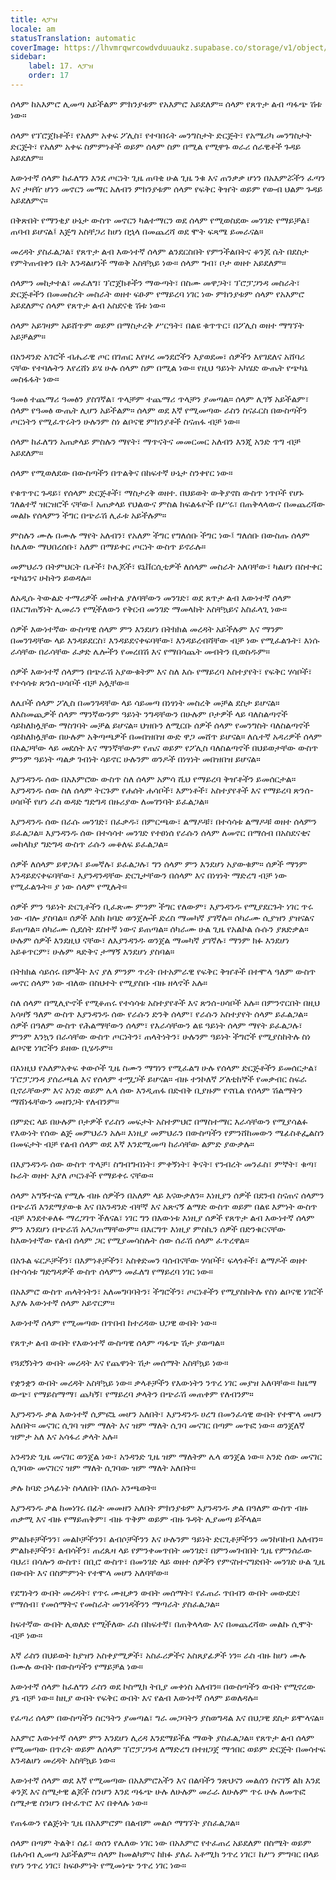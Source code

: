 ```yaml
---
title: ላፓዝ
locale: am
statusTranslation: automatic
coverImage: https://lhvmrqwrcowdvduuaukz.supabase.co/storage/v1/object/public/strapi-uploads/small_cover-educacion-fundamental.webp-2d51a7828a2b1309555be27f7e2a61a0.webp
sidebar:
    label: 17. ላፓዝ
    order: 17
---
```

ሰላም ከአእምሮ ሊመጣ አይችልም ምክንያቱም የአእምሮ አይደለም። ሰላም የጸጥታ ልብ ጣፋጭ ሽቱ ነው።

ሰላም የፕሮጀክቶች፣ የአለም አቀፍ ፖሊስ፣ የተባበሩት መንግስታት ድርጅት፣ የአሜሪካ መንግስታት ድርጅት፣ የአለም አቀፍ ስምምነቶች ወይም ሰላም ስም በሚል የሚዋጉ ወራሪ ሰራዊቶች ጉዳይ አይደለም።

እውነተኛ ሰላም ከፈለግን እንደ ጦርነት ጊዜ ጠባቂ ሁል ጊዜ ንቁ እና ጠንቃቃ ሆነን በአእምሯችን ፈጣን እና ታዛዥ ሆነን መኖርን መማር አለብን ምክንያቱም ሰላም የፍቅር ቅዠት ወይም የውብ ህልም ጉዳይ አይደለምና።

በቅጽበት የማንቂያ ሁኔታ ውስጥ መኖርን ካልተማርን ወደ ሰላም የሚወስደው መንገድ የማይቻል፣ ጠባብ ይሆናል፤ እጅግ አስቸጋሪ ከሆነ በኋላ በመጨረሻ ወደ ሞት ፍጻሜ ይመራናል።

መረዳት ያስፈልጋል፣ የጸጥታ ልብ እውነተኛ ሰላም ልንደርስበት የምንችልበትና ቆንጆ ሴት በደስታ የምትጠብቀን ቤት እንዳልሆነች ማወቅ አስቸኳይ ነው። ሰላም ግብ፣ ቦታ ወዘተ አይደለም።

ሰላምን መከታተል፣ መፈለግ፣ ፕሮጀክቶችን ማውጣት፣ በስሙ መዋጋት፣ ፕሮፓጋንዳ መስራት፣ ድርጅቶችን በመመስረት መስራት ወዘተ ፍፁም የማይረባ ነገር ነው ምክንያቱም ሰላም የአእምሮ አይደለምና ሰላም የጸጥታ ልብ አስደናቂ ሽቱ ነው።

ሰላም አይገዛም አይሸጥም ወይም በማስታረቅ ሥርዓት፣ በልዩ ቁጥጥር፣ በፖሊስ ወዘተ ማግኘት አይቻልም።

በአንዳንድ አገሮች ብሔራዊ ጦር በገጠር እየዞረ መንደሮችን እያወደመ፣ ሰዎችን እየገደለና አሸባሪ ናቸው የተባሉትን እየረሸነ ይሄ ሁሉ ሰላም ስም በሚል ነው። የዚህ ዓይነት አካሄድ ውጤት የጭካኔ መስፋፋት ነው።

ዓመፅ ተጨማሪ ዓመፅን ያስገኛል፣ ጥላቻም ተጨማሪ ጥላቻን ያመጣል። ሰላም ሊገኝ አይችልም፣ ሰላም የዓመፅ ውጤት ሊሆን አይችልም። ሰላም ወደ እኛ የሚመጣው ራስን ስናፈርስ በውስጣችን ጦርነትን የሚፈጥሩትን ሁሉንም ስነ ልቦናዊ ምክንያቶች ስናጠፋ ብቻ ነው።

ሰላም ከፈለግን አጠቃላይ ምስሉን ማየት፣ ማጥናትና መመርመር አለብን እንጂ አንድ ጥግ ብቻ አይደለም።

ሰላም የሚወለደው በውስጣችን በጥልቅና በከፍተኛ ሁኔታ ስንቀየር ነው።

የቁጥጥር ጉዳይ፣ የሰላም ድርጅቶች፣ ማስታረቅ ወዘተ. በህይወት ውቅያኖስ ውስጥ ነጥቦች የሆኑ ገለልተኛ ዝርዝሮች ናቸው፤ አጠቃላይ የህልውና ምስል ክፍልፋዮች በሥሩ፣ በጠቅላላውና በመጨረሻው መልኩ የሰላምን ችግር በጭራሽ ሊፈቱ አይችሉም።

ምስሉን ሙሉ በሙሉ ማየት አለብን፣ የአለም ችግር የግለሰቡ ችግር ነው፤ ግለሰቡ በውስጡ ሰላም ከሌለው ማህበረሰቡ፣ አለም በማይቀር ጦርነት ውስጥ ይኖራሉ።

መምህራን በትምህርት ቤቶች፣ ኮሌጆች፣ ዩኒቨርሲቲዎች ለሰላም መስራት አለባቸው፣ ካልሆነ በስተቀር ጭካኔንና ሁከትን ይወዳሉ።

ለአዲሱ ትውልድ ተማሪዎች መከተል ያለባቸውን መንገድ፣ ወደ ጸጥታ ልብ እውነተኛ ሰላም በእርግጠኝነት ሊመራን የሚችለውን የቅርብ መንገድ ማመላከት አስቸኳይና አስፈላጊ ነው።

ሰዎች እውነተኛው ውስጣዊ ሰላም ምን እንደሆነ በትክክል መረዳት አይችሉም እና ማንም በመንገዳቸው ላይ እንዳይደርስ፣ እንዳይደናቀፍባቸው፣ እንዳይረብሻቸው ብቻ ነው የሚፈልጉት፣ እነሱ ራሳቸው በራሳቸው ፈቃድ ሌሎችን የመረበሽ እና የማበሳጨት መብትን ቢወስዱም።

ሰዎች እውነተኛ ሰላምን በጭራሽ አያውቁትም እና ስለ እሱ የማይረባ አስተያየት፣ የፍቅር ሃሳቦች፣ የተሳሳቱ ጽንሰ-ሀሳቦች ብቻ አሏቸው።

ለሌቦች ሰላም ፖሊስ በመንገዳቸው ላይ ሳይመጣ በነፃነት መስረቅ መቻል ደስታ ይሆናል። ለአስመጪዎች ሰላም ማንኛውንም ዓይነት ንግዳቸውን በሁሉም ቦታዎች ላይ ባለስልጣኖች ሳይከለክሏቸው ማስገባት መቻል ይሆናል። ህዝቡን ለሚርቡ ሰዎች ሰላም የመንግስት ባለስልጣኖች ሳይከለክሏቸው በሁሉም አቅጣጫዎች በመበዝበዝ ውድ ዋጋ መሸጥ ይሆናል። ለሴተኛ አዳሪዎች ሰላም በአልጋቸው ላይ መደሰት እና ማንኛቸውም የጤና ወይም የፖሊስ ባለስልጣኖች በህይወታቸው ውስጥ ምንም ዓይነት ጣልቃ ገብነት ሳይኖር ሁሉንም ወንዶች በነፃነት መበዝበዝ ይሆናል።

እያንዳንዱ ሰው በአእምሮው ውስጥ ስለ ሰላም አምሳ ሺህ የማይረባ ቅዠቶችን ይመሰርታል። እያንዳንዱ ሰው ስለ ሰላም ትርጉም የሐሰት ሐሳቦች፣ እምነቶች፣ አስተያየቶች እና የማይረባ ጽንሰ-ሀሳቦች የሆነ ራስ ወዳድ ግድግዳ በዙሪያው ለመገንባት ይፈልጋል።

እያንዳንዱ ሰው በራሱ መንገድ፣ በፈቃዱ፣ በምርጫው፣ ልማዶቹ፣ በተሳሳቱ ልማዶቹ ወዘተ ሰላምን ይፈልጋል። እያንዳንዱ ሰው በተሳሳተ መንገድ የተፀነሰ የራሱን ሰላም ለመኖር በማሰብ በአስደናቂና መከላከያ ግድግዳ ውስጥ ራሱን መቆለፍ ይፈልጋል።

ሰዎች ለሰላም ይዋጋሉ፣ ይመኛሉ፣ ይፈልጋሉ፣ ግን ሰላም ምን እንደሆነ አያውቁም። ሰዎች ማንም እንዳይደናቀፍባቸው፣ እያንዳንዳቸው ድርጊታቸውን በሰላም እና በነፃነት ማድረግ ብቻ ነው የሚፈልጉት። ያ ነው ሰላም የሚሉት።

ሰዎች ምን ዓይነት ድርጊቶችን ቢፈጽሙ ምንም ችግር የለውም፣ እያንዳንዱ የሚያደርጉት ነገር ጥሩ ነው ብሎ ያስባል። ሰዎች እስከ ከባድ ወንጀሎች ድረስ ማመካኛ ያገኛሉ። ሰካራሙ ሲያዝን ያዝናልና ይጠጣል። ሰካራሙ ሲደሰት ደስተኛ ነውና ይጠጣል። ሰካራሙ ሁል ጊዜ የአልኮል ሱሱን ያጸድቃል። ሁሉም ሰዎች እንደዚህ ናቸው፣ ለእያንዳንዱ ወንጀል ማመካኛ ያገኛሉ፣ ማንም ክፉ እንደሆነ አይቆጥርም፣ ሁሉም ጻድቅና ታማኝ እንደሆነ ያስባል።

በትክክል ሳይሰሩ በምቾት እና ያለ ምንም ጥረት በተአምራዊ የፍቅር ቅዠቶች በተሞላ ዓለም ውስጥ መኖር ሰላም ነው ብለው በስህተት የሚያስቡ ብዙ ዘላኖች አሉ።

ስለ ሰላም በሚሊዮኖች የሚቆጠሩ የተሳሳቱ አስተያየቶች እና ጽንሰ-ሀሳቦች አሉ። በምንኖርበት በዚህ አሳዛኝ ዓለም ውስጥ እያንዳንዱ ሰው የራሱን ድንቅ ሰላም፣ የራሱን አስተያየት ሰላም ይፈልጋል። ሰዎች በዓለም ውስጥ የሕልማቸውን ሰላም፣ የእራሳቸውን ልዩ ዓይነት ሰላም ማየት ይፈልጋሉ፣ ምንም እንኳን በራሳቸው ውስጥ ጦርነትን፣ ጠላትነትን፣ ሁሉንም ዓይነት ችግሮች የሚያስከትሉ ስነ ልቦናዊ ነገሮችን ይዘው ቢሄዱም።

በእነዚህ የአለምአቀፍ ቀውሶች ጊዜ ስሙን ማግነን የሚፈልግ ሁሉ የሰላም ድርጅቶችን ይመሰርታል፣ ፕሮፓጋንዳ ያሰራጫል እና የሰላም ተሟጋች ይሆናል። ብዙ ተንኮለኛ ፖለቲከኞች የመቃብር ስፍራ ቢኖራቸውም እና አንድ ወይም ሌላ ሰው እንዲጠፋ በድብቅ ቢያዙም የኖቤል የሰላም ሽልማትን ማሸነፋቸውን መዘንጋት የለብንም።

በምድር ላይ በሁሉም ቦታዎች የራስን መፍታት አስተምህሮ በማስተማር እራሳቸውን የሚያሳልፉ የእውነት የሰው ልጅ መምህራን አሉ። እነዚያ መምህራን በውስጣችን የምንሸከመውን ሜፊስቶፌልስን በመፍታት ብቻ የልብ ሰላም ወደ እኛ እንደሚመጣ ከራሳቸው ልምድ ያውቃሉ።

በእያንዳንዱ ሰው ውስጥ ጥላቻ፣ ስግብግብነት፣ ምቀኝነት፣ ቅናት፣ የንብረት መንፈስ፣ ምኞት፣ ቁጣ፣ ኩራት ወዘተ እያለ ጦርነቶች የማይቀሩ ናቸው።

ሰላም አግኝተናል የሚሉ ብዙ ሰዎችን በአለም ላይ እናውቃለን። እነዚያን ሰዎች በደንብ ስናጠና ሰላምን በጭራሽ እንደማያውቁ እና በአንዳንድ ብቸኛ እና አጽናኝ ልማድ ውስጥ ወይም በልዩ እምነት ውስጥ ብቻ እንደተቆለፉ ማረጋገጥ ችለናል፣ ነገር ግን በእውነቱ እነዚያ ሰዎች የጸጥታ ልብ እውነተኛ ሰላም ምን እንደሆነ በጭራሽ አላጋጠማቸውም። በእርግጥ እነዚያ ምስኪን ሰዎች በድንቁርናቸው ከእውነተኛው የልብ ሰላም ጋር የሚያመሳስሉት ሰው ሰራሽ ሰላም ፈጥረዋል።

በአጉል ፍርዶቻችን፣ በእምነቶቻችን፣ አስቀድመን ባሰብናቸው ሃሳቦች፣ ፍላጎቶች፣ ልማዶች ወዘተ በተሳሳቱ ግድግዳዎች ውስጥ ሰላምን መፈለግ የማይረባ ነገር ነው።

በአእምሮ ውስጥ ጠላትነትን፣ አለመግባባትን፣ ችግሮችን፣ ጦርነቶችን የሚያስከትሉ የስነ ልቦናዊ ነገሮች እያሉ እውነተኛ ሰላም አይኖርም።

እውነተኛ ሰላም የሚመጣው በጥበብ ከተረዳው ህጋዊ ውበት ነው።

የጸጥታ ልብ ውበት የእውነተኛ ውስጣዊ ሰላም ጣፋጭ ሽታ ያወጣል።

የጓደኝነትን ውበት መረዳት እና የጨዋነት ሽታ መሰማት አስቸኳይ ነው።

የቋንቋን ውበት መረዳት አስቸኳይ ነው። ቃላቶቻችን የእውነትን ንጥረ ነገር መያዝ አለባቸው። ከዜማ ውጭ፣ የማይስማማ፣ ጨካኝ፣ የማይረባ ቃላትን በጭራሽ መጠቀም የለብንም።

እያንዳንዱ ቃል እውነተኛ ሲምፎኒ መሆን አለበት፣ እያንዳንዱ ሀረግ በመንፈሳዊ ውበት የተሞላ መሆን አለበት። መናገር ሲገባ ዝም ማለት እና ዝም ማለት ሲገባ መናገር በጣም መጥፎ ነው። ወንጀለኛ ዝምታ አለ እና አሳፋሪ ቃላት አሉ።

አንዳንድ ጊዜ መናገር ወንጀል ነው፣ አንዳንድ ጊዜ ዝም ማለትም ሌላ ወንጀል ነው። አንድ ሰው መናገር ሲገባው መናገርና ዝም ማለት ሲገባው ዝም ማለት አለበት።

ቃሉ ከባድ ኃላፊነት ስላለበት በእሱ አንጫወት።

እያንዳንዱ ቃል ከመነገሩ በፊት መመዘን አለበት ምክንያቱም እያንዳንዱ ቃል በዓለም ውስጥ ብዙ ጠቃሚ እና ብዙ የማይጠቅም፣ ብዙ ጥቅም ወይም ብዙ ጉዳት ሊያመጣ ይችላል።

ምልክቶቻችንን፣ መልኮቻችንን፣ ልብሶቻችንን እና ሁሉንም ዓይነት ድርጊቶቻችንን መንከባከብ አለብን። ምልክቶቻችን፣ ልብሳችን፣ ጠረጴዛ ላይ የምንቀመጥበት መንገድ፣ በምንመገብበት ጊዜ የምንሰራው ባህሪ፣ በሳሎን ውስጥ፣ በቢሮ ውስጥ፣ በመንገድ ላይ ወዘተ ሰዎችን የምናስተናግድበት መንገድ ሁል ጊዜ በውበት እና በስምምነት የተሞላ መሆን አለባቸው።

የደግነትን ውበት መረዳት፣ የጥሩ ሙዚቃን ውበት መሰማት፣ የፈጠራ ጥበብን ውበት መውደድ፣ የማሰብ፣ የመሰማትና የመስራት መንገዳችንን ማጣራት ያስፈልጋል።

ከፍተኛው ውበት ሊወለድ የሚችለው ራስ በከፍተኛ፣ በጠቅላላው እና በመጨረሻው መልኩ ሲሞት ብቻ ነው።

እኛ ራስን በህይወት ከያዝን አስቀያሚዎች፣ አስፈሪዎችና አስጸያፊዎች ነን። ራስ ብዙ ከሆነ ሙሉ በሙሉ ውበት በውስጣችን የማይቻል ነው።

እውነተኛ ሰላም ከፈለግን ራስን ወደ ኮስሚክ ትቢያ መቀነስ አለብን። በውስጣችን ውበት የሚኖረው ያኔ ብቻ ነው። ከዚያ ውበት የፍቅር ውበት እና የልብ እውነተኛ ሰላም ይወለዳሉ።

የፈጣሪ ሰላም በውስጣችን ስርዓትን ያመጣል፣ ግራ መጋባትን ያስወግዳል እና በህጋዊ ደስታ ይሞላናል።

አእምሮ እውነተኛ ሰላም ምን እንደሆነ ሊረዳ እንደማይችል ማወቅ ያስፈልጋል። የጸጥታ ልብ ሰላም የሚመጣው በጥረት ወይም ለሰላም ፕሮፓጋንዳ ለማድረግ በተዘጋጀ ማኅበር ወይም ድርጅት በመሳተፍ እንዳልሆነ መረዳት አስቸኳይ ነው።

እውነተኛ ሰላም ወደ እኛ የሚመጣው በአእምሮአችን እና በልባችን ንጽህናን መልሰን ስናገኝ ልክ እንደ ቆንጆ እና ስሜታዊ ልጆች ስንሆን እንደ ጣፋጭ ሁሉ ለሁሉም መራራ ለሁሉም ጥሩ ሁሉ ለመጥፎ ስሜታዊ ስንሆን በተፈጥሮ እና በቀላሉ ነው።

የጠፋውን የልጅነት ጊዜ በአእምሮም በልብም መልሶ ማግኘት ያስፈልጋል።

ሰላም በጣም ትልቅ፣ ሰፊ፣ ወሰን የሌለው ነገር ነው በአእምሮ የተፈጠረ አይደለም በስሜት ወይም በሐሳብ ሊመጣ አይችልም። ሰላም ከመልካምና ከክፉ ያለፈ አቶሚክ ንጥረ ነገር፣ ከሥነ ምግባር በላይ የሆነ ንጥረ ነገር፣ ከፍፁምነት የሚመነጭ ንጥረ ነገር ነው።

